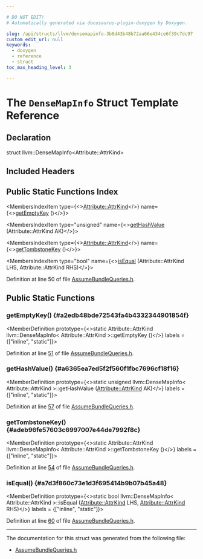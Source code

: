```yaml
---

# DO NOT EDIT!
# Automatically generated via docusaurus-plugin-doxygen by Doxygen.

slug: /api/structs/llvm/densemapinfo-3b8d43b48b72aa66e434ce6f39c7dc97
custom_edit_url: null
keywords:
  - doxygen
  - reference
  - struct
toc_max_heading_level: 3

---
```





# The `DenseMapInfo` Struct Template Reference

<DoxygenPage pluginConfig={pluginConfig}>



## Declaration

<CodeBlock>struct llvm::DenseMapInfo&lt;Attribute::AttrKind&gt;</CodeBlock>

## Included Headers

<IncludesList>
<IncludesListItem
  filePath="llvm/Analysis/AssumeBundleQueries.h"
  permalink="/docs/api/files/include/include/llvm/include/llvm/analysis/assumebundlequeries-h"
  isLocal="true" />
</IncludesList>

## Public Static Functions Index

<MembersIndex>

<MembersIndexItem
  type={<><a href="/docs/api/classes/llvm/attribute/#aab7ee4b8fd1d3e7e4cea87868855e60e">Attribute::AttrKind</a></>}
  name={<><a href="#a2edb48bde72543fa4b4332344901854f">getEmptyKey</a> ()</>}>
</MembersIndexItem>

<MembersIndexItem
  type="unsigned"
  name={<><a href="#a6365ea7ed5f2f560f1fbc7696cf18f16">getHashValue</a> (Attribute::AttrKind AK)</>}>
</MembersIndexItem>

<MembersIndexItem
  type={<><a href="/docs/api/classes/llvm/attribute/#aab7ee4b8fd1d3e7e4cea87868855e60e">Attribute::AttrKind</a></>}
  name={<><a href="#adeb96fe57603c6997007e44de7992f8c">getTombstoneKey</a> ()</>}>
</MembersIndexItem>

<MembersIndexItem
  type="bool"
  name={<><a href="#a7d3f860c73e1d3f695414b9b07b45a48">isEqual</a> (Attribute::AttrKind LHS, Attribute::AttrKind RHS)</>}>
</MembersIndexItem>

</MembersIndex>


Definition at line 50 of file <a href="/docs/api/files/include/include/llvm/include/llvm/analysis/assumebundlequeries-h">AssumeBundleQueries.h</a>.

<SectionDefinition>

## Public Static Functions

### getEmptyKey() {#a2edb48bde72543fa4b4332344901854f}

<MemberDefinition
  prototype={<>static Attribute::AttrKind llvm::DenseMapInfo&lt; Attribute::AttrKind &gt;::getEmptyKey ()</>}
  labels = {["inline", "static"]}>

Definition at line <a href="/docs/api/files/include/include/llvm/include/llvm/analysis/assumebundlequeries-h/#l00051">51</a> of file <a href="/docs/api/files/include/include/llvm/include/llvm/analysis/assumebundlequeries-h">AssumeBundleQueries.h</a>.
</MemberDefinition>

### getHashValue() {#a6365ea7ed5f2f560f1fbc7696cf18f16}

<MemberDefinition
  prototype={<>static unsigned llvm::DenseMapInfo&lt; Attribute::AttrKind &gt;::getHashValue (<a href="/docs/api/classes/llvm/attribute/#aab7ee4b8fd1d3e7e4cea87868855e60e">Attribute::AttrKind</a> AK)</>}
  labels = {["inline", "static"]}>

Definition at line <a href="/docs/api/files/include/include/llvm/include/llvm/analysis/assumebundlequeries-h/#l00057">57</a> of file <a href="/docs/api/files/include/include/llvm/include/llvm/analysis/assumebundlequeries-h">AssumeBundleQueries.h</a>.
</MemberDefinition>

### getTombstoneKey() {#adeb96fe57603c6997007e44de7992f8c}

<MemberDefinition
  prototype={<>static Attribute::AttrKind llvm::DenseMapInfo&lt; Attribute::AttrKind &gt;::getTombstoneKey ()</>}
  labels = {["inline", "static"]}>

Definition at line <a href="/docs/api/files/include/include/llvm/include/llvm/analysis/assumebundlequeries-h/#l00054">54</a> of file <a href="/docs/api/files/include/include/llvm/include/llvm/analysis/assumebundlequeries-h">AssumeBundleQueries.h</a>.
</MemberDefinition>

### isEqual() {#a7d3f860c73e1d3f695414b9b07b45a48}

<MemberDefinition
  prototype={<>static bool llvm::DenseMapInfo&lt; Attribute::AttrKind &gt;::isEqual (<a href="/docs/api/classes/llvm/attribute/#aab7ee4b8fd1d3e7e4cea87868855e60e">Attribute::AttrKind</a> LHS, <a href="/docs/api/classes/llvm/attribute/#aab7ee4b8fd1d3e7e4cea87868855e60e">Attribute::AttrKind</a> RHS)</>}
  labels = {["inline", "static"]}>

Definition at line <a href="/docs/api/files/include/include/llvm/include/llvm/analysis/assumebundlequeries-h/#l00060">60</a> of file <a href="/docs/api/files/include/include/llvm/include/llvm/analysis/assumebundlequeries-h">AssumeBundleQueries.h</a>.
</MemberDefinition>

</SectionDefinition>

<hr/>

The documentation for this struct was generated from the following file:

<ul>
<li><a href="/docs/api/files/include/include/llvm/include/llvm/analysis/assumebundlequeries-h">AssumeBundleQueries.h</a></li>
</ul>

</DoxygenPage>
